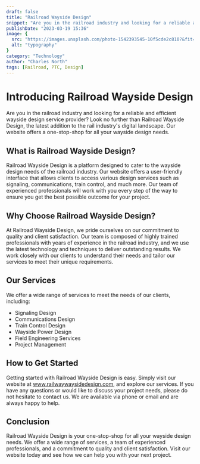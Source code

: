 ```yaml
---
draft: false
title: "Railroad Wayside Design"
snippet: "Are you in the railroad industry and looking for a reliable and efficient wayside design service provider? Look no further than Railroad Wayside Design, the latest addition to the rail industry's digital landscape. Our website offers a one-stop-shop for all your wayside design needs."
publishDate: "2023-03-19 15:36"
image: {
  src: "https://images.unsplash.com/photo-1542393545-10f5cde2c810?&fit=crop&w=430&h=240",
  alt: "typography"
}
category: "Technology"
author: "Charles North"
tags: [Railroad, PTC, Design]
---
```


# Introducing Railroad Wayside Design

Are you in the railroad industry and looking for a reliable and efficient wayside design service provider? Look no further than Railroad Wayside Design, the latest addition to the rail industry's digital landscape. Our website offers a one-stop-shop for all your wayside design needs.

## What is Railroad Wayside Design?

Railroad Wayside Design is a platform designed to cater to the wayside design needs of the railroad industry. Our website offers a user-friendly interface that allows clients to access various design services such as signaling, communications, train control, and much more. Our team of experienced professionals will work with you every step of the way to ensure you get the best possible outcome for your project.

## Why Choose Railroad Wayside Design?

At Railroad Wayside Design, we pride ourselves on our commitment to quality and client satisfaction. Our team is composed of highly trained professionals with years of experience in the railroad industry, and we use the latest technology and techniques to deliver outstanding results. We work closely with our clients to understand their needs and tailor our services to meet their unique requirements.

## Our Services

We offer a wide range of services to meet the needs of our clients, including:

- Signaling Design
- Communications Design
- Train Control Design
- Wayside Power Design
- Field Engineering Services
- Project Management

## How to Get Started

Getting started with Railroad Wayside Design is easy. Simply visit our website at www.railwaywaysidedesign.com, and explore our services. If you have any questions or would like to discuss your project needs, please do not hesitate to contact us. We are available via phone or email and are always happy to help.

## Conclusion

Railroad Wayside Design is your one-stop-shop for all your wayside design needs. We offer a wide range of services, a team of experienced professionals, and a commitment to quality and client satisfaction. Visit our website today and see how we can help you with your next project.
